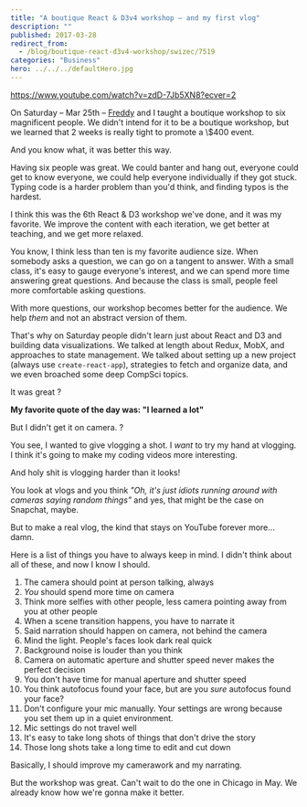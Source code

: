 ```yaml
---
title: "A boutique React & D3v4 workshop – and my first vlog"
description: ""
published: 2017-03-28
redirect_from:
  - /blog/boutique-react-d3v4-workshop/swizec/7519
categories: "Business"
hero: ../../../defaultHero.jpg
---
```


https://www.youtube.com/watch?v=zdD-7Jb5XN8?ecver=2

On Saturday – Mar 25th – [Freddy](https://twitter.com/frangel85) and I taught a boutique workshop to six magnificent people. We didn't intend for it to be a boutique workshop, but we learned that 2 weeks is really tight to promote a \\\$400 event.

And you know what, it was better this way.

Having six people was great. We could banter and hang out, everyone could get to know everyone, we could help everyone individually if they got stuck. Typing code is a harder problem than you'd think, and finding typos is the hardest.

I think this was the 6th React & D3 workshop we've done, and it was my favorite. We improve the content with each iteration, we get better at teaching, and we get more relaxed.

You know, I think less than ten is my favorite audience size. When somebody asks a question, we can go on a tangent to answer. With a small class, it's easy to gauge everyone's interest, and we can spend more time answering great questions. And because the class is small, people feel more comfortable asking questions.

With more questions, our workshop becomes better for the audience. We help _them_ and not an abstract version of them.

That's why on Saturday people didn't learn just about React and D3 and building data visualizations. We talked at length about Redux, MobX, and approaches to state management. We talked about setting up a new project (always use `create-react-app`), strategies to fetch and organize data, and we even broached some deep CompSci topics.

It was great ?

**My favorite quote of the day was: "I learned a lot"**

But I didn't get it on camera. ?

You see, I wanted to give vlogging a shot. I _want_ to try my hand at vlogging. I think it's going to make my coding videos more interesting.

And holy shit is vlogging harder than it looks!

You look at vlogs and you think _"Oh, it's just idiots running around with cameras saying random things"_ and yes, that might be the case on Snapchat, maybe.

But to make a real vlog, the kind that stays on YouTube forever more… damn.

Here is a list of things you have to always keep in mind. I didn't think about all of these, and now I know I should.

1.  The camera should point at person talking, always
2.  _You_ should spend more time on camera
3.  Think more selfies with other people, less camera pointing away from you at other people
4.  When a scene transition happens, you have to narrate it
5.  Said narration should happen on camera, not behind the camera
6.  Mind the light. People's faces look dark real quick
7.  Background noise is louder than you think
8.  Camera on automatic aperture and shutter speed never makes the perfect decision
9.  You don't have time for manual aperture and shutter speed
10. You think autofocus found your face, but are you _sure_ autofocus found your face?
11. Don't configure your mic manually. Your settings are wrong because you set them up in a quiet environment.
12. Mic settings do not travel well
13. It's easy to take long shots of things that don't drive the story
14. Those long shots take a long time to edit and cut down

Basically, I should improve my camerawork and my narrating.

But the workshop was great. Can't wait to do the one in Chicago in May. We already know how we're gonna make it better.
